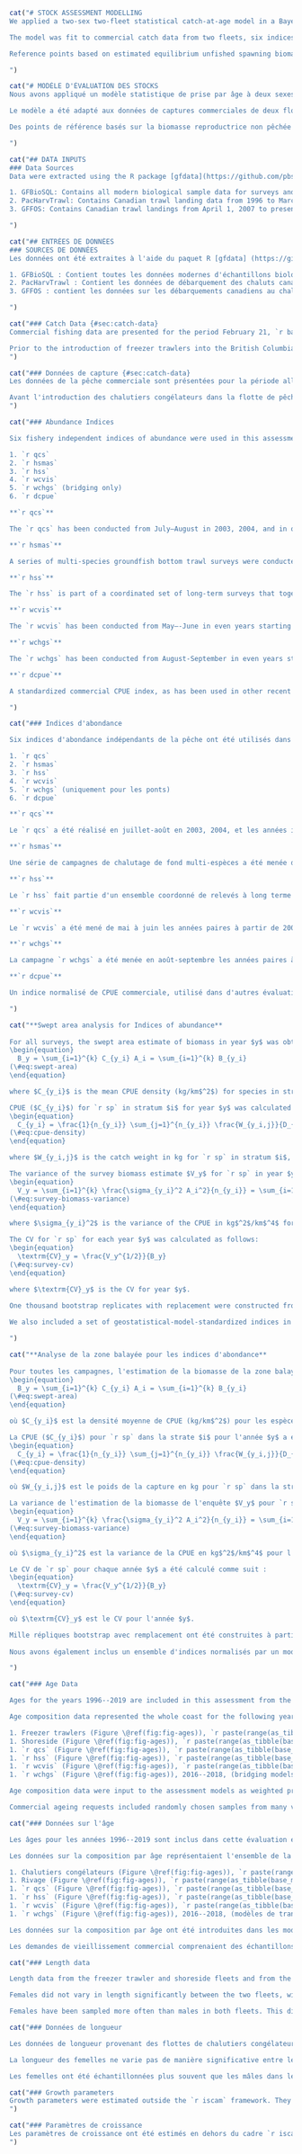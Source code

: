 ```r
cat("# STOCK ASSESSMENT MODELLING
We applied a two-sex two-fleet statistical catch-at-age model in a Bayesian estimation framework to assess the coastwide stock of `r sp`. Analysis of the sex composition of the commercial and survey sample data indicated that the stock is composed of approximately `r total_prop_female` females; see Appendix \@ref(app:prop-female), Table \@ref(tab:prop-female-table). All models in this assessment, including the base model, bridging models, sensitivity models, and retrospective models, were run using `r total_prop_female` as the proportion of females in the stock. Bridging models 1 and 2, prior to the addition of data up to 2021 used 0.70 for the proportion female, which is what was used in the `r la`.

The model was fit to commercial catch data from two fleets, six indices of abundance with associated coefficients of variation, and to age composition data from the commercial trawl fleets and four of the six surveys. Biological parameters used in the model, including growth, weight-at-age, and maturity schedules, were estimated independently for each sex (Appendix \@ref(app:bio-data-appendix)) and input into the assessment model as fixed parameters that were assumed to remain constant over time.

Reference points based on estimated equilibrium unfished spawning biomass, $B_0$, were estimated (Section \@ref(decisions)). A harvest decision table (Table \@ref(tab:decision-table)) was created by projecting the assessment model one year into the future under a range of constant catch levels. For each level of catch, decision tables show the probability that projected spawning biomass in `r base_model$dat$end.yr + 2` will be less than spawning biomass-based reference points, and the probability that `r base_model$dat$end.yr + 2` harvest rate will be greater than harvest-rate-based reference points (Section \@ref(decisions)). Reference points based on Maximum Sustainable Yield (MSY), including the spawning biomass ($B_\mathrm{MSY}$) and the annual harvest rate producing MSY ($U_\mathrm{MSY}$), were estimated but not included in the decision table as they are not being presented for advice. They were estimated to show that the $F_\mathrm{MSY}$ (and $U_\mathrm{MSY}$) values are unreasonably high, due to selectivity being estimated greater than maturity, as described in Section \@ref(selex).

")
```

```r
cat("# MODÈLE D'ÉVALUATION DES STOCKS
Nous avons appliqué un modèle statistique de prise par âge à deux sexes et deux flottilles dans un cadre d'estimation bayésien afin d'évaluer le stock de `r sp` à l'échelle de la côte. L'analyse de la composition par sexe des données de l'échantillon commercial et de l'échantillon d'enquête a indiqué que le stock est composé d'environ `r total_prop_female` femelles ; voir l'appendice \@ref(app:prop-female), le tableau \@ref(tab:prop-female-table). Tous les modèles de la présente évaluation, y compris le modèle de base, les modèles de transition, les modèles de sensibilité et les modèles rétrospectifs, ont été exécutés en utilisant `r total_prop_female` comme proportion de femelles dans le stock. Les modèles de transition 1 et 2, avant l'ajout des données jusqu'en 2021, utilisaient 0,70 pour la proportion de femelles, ce qui était le cas dans `r la`.

Le modèle a été adapté aux données de captures commerciales de deux flottes, à six indices d'abondance avec les coefficients de variation associés, et aux données de composition par âge des flottes de chalutage commercial et de quatre des six enquêtes. Les paramètres biologiques utilisés dans le modèle, y compris les calendriers de croissance, de poids à l'âge et de maturité, ont été estimés indépendamment pour chaque sexe (Annexe \@ref(app:bio-data-appendix)) et introduits dans le modèle d'évaluation en tant que paramètres fixes supposés rester constants dans le temps.

Des points de référence basés sur la biomasse reproductrice non pêchée à l'équilibre estimée, $B_0$, ont été estimés (Section \@ref(decisions)). Une table de décision sur les captures (tableau \@ref(tab:decision-table)) a été créée en projetant le modèle d'évaluation un an dans l'avenir pour une gamme de niveaux de capture constants. Pour chaque niveau de capture, les tables de décision indiquent la probabilité que la biomasse reproductrice projetée dans `r base_model$dat$end.yr + 2` soit inférieure aux points de référence basés sur la biomasse reproductrice, et la probabilité que le taux de récolte de `r base_model$dat$end.yr + 2` soit supérieur aux points de référence basés sur le taux de récolte (Section \@ref(decisions)). Les points de référence basés sur le rendement maximal durable (RMD), y compris la biomasse reproductrice ($B_\mathrm{MSY}$) et le taux d'exploitation annuel produisant le RMD ($U_\mathrm{MSY}$), ont été estimés mais ne sont pas inclus dans la table de décision car ils ne sont pas présentés pour avis. Elles ont été estimées pour montrer que les valeurs de $F_\mathrm{MSY}$ (et $U_\mathrm{MSY}$) sont déraisonnablement élevées, en raison d'une sélectivité estimée supérieure à la maturité, comme décrit dans la section \@ref(selex).

")
```

```r
cat("## DATA INPUTS
### Data Sources
Data were extracted using the R package [gfdata](https://github.com/pbs-assess/gfdata), which applies standard SQL routines to several databases and reconstructs the various time series accordingly. The databases accessed for this assessment were:

1. GFBioSQL: Contains all modern biological sample data for surveys and commercial fisheries. This database includes most of the groundfish specimen data collected since the 1950s.
2. PacHarvTrawl: Contains Canadian trawl landing data from 1996 to March 31, 2007.
3. GFFOS: Contains Canadian trawl landings from April 1, 2007 to present. This database is essentially a copy of the Fisheries and Oceans Canada (DFO) Fishery Operations (FOS) database with a slightly different structure that makes it easier for our assessment needs.

")
```

```r
cat("## ENTRÉES DE DONNÉES
### SOURCES DE DONNÉES
Les données ont été extraites à l'aide du paquet R [gfdata] (https://github.com/pbs-assess/gfdata), qui applique des routines SQL standard à plusieurs bases de données et reconstruit les différentes séries temporelles en conséquence. Les bases de données consultées pour cette évaluation sont les suivantes

1. GFBioSQL : Contient toutes les données modernes d'échantillons biologiques pour les enquêtes et les pêcheries commerciales. Cette base de données comprend la plupart des données sur les spécimens de poissons de fond collectées depuis les années 1950.
2. PacHarvTrawl : Contient les données de débarquement des chaluts canadiens de 1996 au 31 mars 2007.
3. GFFOS : contient les données sur les débarquements canadiens au chalut du 1er avril 2007 à aujourd'hui. Cette base de données est essentiellement une copie de la base de données des opérations de pêche (FOS) de Pêches et Océans Canada (MPO), avec une structure légèrement différente qui la rend plus facile à utiliser pour nos besoins d'évaluation.

")
```

```r
cat("### Catch Data {#sec:catch-data}
Commercial fishing data are presented for the period February 21, `r base_model$dat$start.yr` to February 20, `r base_model$dat$end.yr`. Coastwide landings and discards are shown in Table \@ref(tab:overall-catch-table) and by fleet in Table \@ref(tab:ft-catch-table). The current assessment fits a two-sex Bayesian age-structured model to catch, survey, and age-composition data from the years `r base_model$dat$start.yr` to `r base_model$dat$end.yr`, for management areas 3CD (West Coast Vancouver Island), 5AB (Queen Charlotte Sound), 5CD (Hecate Strait), and 5E (West Coast Haida Gwaii).

Prior to the introduction of freezer trawlers into the British Columbia groundfish trawl fleet in 2005, most of the historical catch of `r sp` is understood to have been discarded at sea in large quantities due to flesh proteolysis, as discussed above. In many cases entire tows were discarded, precluding the use of ratio estimators or other statistical methods of estimating unobserved discards. All catch data prior to the introduction of 100% at-sea observer coverage in 1996 were therefore omitted from this assessment, on the recommendation of our industry advisors and technical working group, and follows what was done in the `r la` [@grandin2017].
")
```

```r
cat("### Données de capture {#sec:catch-data}
Les données de la pêche commerciale sont présentées pour la période allant du 21 février, `r base_model$dat$start.yr` au 20 février, `r base_model$dat$end.yr`. Les débarquements et les rejets à l'échelle de la côte sont présentés dans le Tableau \@ref(tab:overall-catch-table) et par flottille dans le Tableau \@ref(tab:ft-catch-table). L'évaluation actuelle ajuste un modèle bayésien structuré par âge à deux sexes aux données de capture, d'enquête et de composition par âge des années `r base_model$dat$start.yr` à `r base_model$dat$end.yr`, pour les zones de gestion 3CD (côte ouest de l'île de Vancouver), 5AB (détroit de la Reine-Charlotte), 5CD (détroit d'Hécate), et 5E (côte ouest de Haida Gwaii).

Avant l'introduction des chalutiers congélateurs dans la flotte de pêche au chalut du poisson de fond de la Colombie-Britannique en 2005, la plupart des prises historiques de `r sp` ont été rejetées en mer en grandes quantités en raison de la protéolyse de la chair, comme indiqué ci-dessus. Dans de nombreux cas, des traits entiers ont été rejetés, ce qui exclut l'utilisation d'estimateurs de ratio ou d'autres méthodes statistiques d'estimation des rejets non observés. Toutes les données de capture antérieures à l'introduction d'une couverture à 100 % par des observateurs en mer en 1996 ont donc été omises de cette évaluation, sur la recommandation de nos conseillers sectoriels et de notre groupe de travail technique, et conformément à ce qui a été fait dans le `r la` [@grandin2017].
")
```

```r
cat("### Abundance Indices

Six fishery independent indices of abundance were used in this assessment:

1. `r qcs`
2. `r hsmas`
3. `r hss`
4. `r wcvis`
5. `r wchgs` (bridging only)
6. `r dcpue`

**`r qcs`**

The `r qcs` has been conducted from July–August in 2003, 2004, and in odd years starting in 2005. The survey area is divided into 2 km $\times$ 2 km blocks and each block is assigned one of four depth strata based on the average bottom depth in the block. The four depth strata for this survey are 50--125 m, 125--200 m, 200--330 m, and 330--500 m. Each year blocks are randomly selected within each depth strata. In addition, for the purposes of allocating blocks, the  survey is divided into northern and southern spatial strata.

**`r hsmas`**

A series of multi-species groundfish bottom trawl surveys were conducted in Hecate Strait in May--June of 1984, 1987, 1989, 1991, 1993, 1995, 1996, 1998, 2000, 2002, and 2003 (@westrheim1984; @fargo1984; @fargo1988; @wilson1991; @hand1994; @workman1996; @workman1997; @choromanski2002; @choromanski2005). The present assessment only uses observations from 1996 until the survey ended in 2003. The original design of this survey assigned fishing locations by 10 fathom depth intervals within a 10 nautical mile grid of Hecate Strait. The survey was post-stratifed using 10 fathom depth intervals for the entire survey area, thereby treating each depth interval as a single stratum. Despite attempts to apply post-sampling stratification, this approach had high survey variance [@sinclair2007]. In 2004 the `r hsmas` was discontinued in favour of the `r hss` (described below).

**`r hss`**

The `r hss` is part of a coordinated set of long-term surveys that together cover the continental shelf and upper slope of most of the British Columbia coast. The `r qcs` and `r wcvis` described in this section are part of the same set of surveys. All the synoptic surveys follow a random depth stratifed design. The relative allocation of blocks among depth strata was determined by modelling the expected catches of groundfish and determining the target number of tows per stratum that would provide the most precise catch rate data for as many species as possible. The `r hss` has been conducted from May–-June in odd years starting in 2005. The survey area is divided into 2 km $\times$ 2 km blocks and each block is assigned one of four depth strata based on the average bottom depth in the block. The four depth strata for this survey are 10--70 m, 70--130 m, 130--220 m, and 220--500 m. Each year blocks are randomly selected within each depth strata.

**`r wcvis`**

The `r wcvis` has been conducted from May–-June in even years starting in 2004. The survey area is divided into 2 km $\times$ 2 km blocks and each block is assigned one of four depth strata based on the average bottom depth in the block. The four depth strata for this survey are 50–-125 m, 125--200 m, 200--330 m, and 330--500 m. Each year blocks are randomly selected within each depth strata. In addition, for the purposes of allocating blocks, the survey is divided into northern and southern spatial strata.

**`r wchgs`**

The `r wchgs` has been conducted from August-September in even years starting in 2006. The survey area is divided into 2 km $\times$ 2 km blocks and each block is assigned one of four depth strata based on the average bottom depth in the block. The four depth strata for this survey are 180--330 m, 330--500 m, 500--800 m, and 800--1,300 m.

**`r dcpue`**

A standardized commercial CPUE index, as has been used in other recent DFO Pacific assessments, was not used due to the behaviour of the fishery. `r sp` are targeted on known grounds, and the location information is shared among fishermen, so there is a bias towards a high CPUE. Instead, a `r dcpue` was suggested by stakeholders as an approach to create an index of abundance that would span every year in the assessment and be less influenced by changes in targeting behaviour than a standard commercial CPUE index. The index was constructed using CPUE for a defined 'fleet' of vessels and only included tows in which 100% of `r sp` were discarded. See Appendix \@ref(app:dcpue) for more details.

")
```

```r
cat("### Indices d'abondance

Six indices d'abondance indépendants de la pêche ont été utilisés dans cette évaluation :

1. `r qcs`
2. `r hsmas`
3. `r hss`
4. `r wcvis`
5. `r wchgs` (uniquement pour les ponts)
6. `r dcpue`

**`r qcs`**

Le `r qcs` a été réalisé en juillet-août en 2003, 2004, et les années impaires à partir de 2005. La zone de relevé est divisée en blocs de 2 km $\times$ 2 km et chaque bloc se voit attribuer l'une des quatre strates de profondeur en fonction de la profondeur moyenne du fond dans le bloc. Les quatre strates de profondeur pour cette étude sont 50--125 m, 125--200 m, 200--330 m, et 330--500 m. Chaque année, des blocs sont sélectionnés au hasard dans chaque strate de profondeur. En outre, pour les besoins de l'attribution des blocs, l'étude est divisée en strates spatiales septentrionales et méridionales.

**`r hsmas`**

Une série de campagnes de chalutage de fond multi-espèces a été menée dans le détroit d'Hécate en mai-juin 1984, 1987, 1989, 1991, 1993, 1995, 1996, 1998, 2000, 2002 et 2003 (@westrheim1984 ; @fargo1984 ; @fargo1988 ; @wilson1991 ; @hand1994 ; @workman1996 ; @workman1997 ; @choromanski2002 ; @choromanski2005). La présente évaluation n'utilise que les observations de 1996 jusqu'à la fin de l'étude en 2003. La conception originale de cette étude attribuait les lieux de pêche par intervalles de 10 brasses de profondeur à l'intérieur d'une grille de 10 milles nautiques dans le détroit d'Hécate. L'étude a été stratifiée a posteriori en utilisant des intervalles de 10 brasses de profondeur pour l'ensemble de la zone d'étude, traitant ainsi chaque intervalle de profondeur comme une strate unique. Malgré les tentatives d'application de la stratification post-échantillonnage, cette approche a entraîné une variance élevée de la campagne [@sinclair2007]. En 2004, le `r hsmas` a été abandonné au profit du `r hss` (décrit ci-dessous).

**`r hss`**

Le `r hss` fait partie d'un ensemble coordonné de relevés à long terme qui, ensemble, couvrent le plateau continental et le haut du talus de la majeure partie de la côte de la Colombie-Britannique. Les campagnes `r qcs` et `r wcvis` décrites dans cette section font partie du même ensemble de campagnes. Toutes les campagnes synoptiques suivent un plan aléatoire stratifié en profondeur. La répartition relative des blocs entre les strates de profondeur a été déterminée en modélisant les captures attendues de poissons de fond et en déterminant le nombre cible de traits par strate qui fournirait les données les plus précises sur les taux de capture pour le plus grand nombre d'espèces possible. L'étude a été réalisée de mai à juin les années impaires à partir de 2005. La zone d'étude est divisée en blocs de 2 km $\times$ 2 km et chaque bloc se voit attribuer l'une des quatre strates de profondeur en fonction de la profondeur moyenne du fond dans le bloc. Les quatre strates de profondeur pour cette étude sont 10--70 m, 70--130 m, 130--220 m, et 220--500 m. Chaque année, des blocs sont sélectionnés au hasard dans chaque strate de profondeur.

**`r wcvis`**

Le `r wcvis` a été mené de mai à juin les années paires à partir de 2004. La zone de relevé est divisée en blocs de 2 km et chaque bloc se voit attribuer l'une des quatre strates de profondeur en fonction de la profondeur moyenne du fond dans le bloc. Les quatre strates de profondeur pour cette étude sont 50--125 m, 125--200 m, 200--330 m, et 330--500 m. Chaque année, des blocs sont sélectionnés au hasard dans chaque strate de profondeur. En outre, pour l'attribution des blocs, l'étude est divisée en strates spatiales septentrionales et méridionales.

**`r wchgs`**

La campagne `r wchgs` a été menée en août-septembre les années paires à partir de 2006. La zone de relevé est divisée en blocs de 2 km $\times$ 2 km et chaque bloc se voit attribuer l'une des quatre strates de profondeur en fonction de la profondeur moyenne du fond dans le bloc. Les quatre strates de profondeur pour cette étude sont 180-330 m, 330-500 m, 500-800 m et 800-1 300 m.

**`r dcpue`**

Un indice normalisé de CPUE commerciale, utilisé dans d'autres évaluations récentes du MPO dans le Pacifique, n'a pas été utilisé en raison du comportement de la pêcherie. Les `r sp` sont ciblés sur des zones connues et les informations relatives à la localisation sont partagées entre les pêcheurs, de sorte qu'il existe un biais en faveur d'une CPUE élevée. Au lieu de cela, les parties prenantes ont suggéré une `r dcpue` comme approche pour créer un indice d'abondance qui couvrirait chaque année de l'évaluation et serait moins influencé par les changements dans le comportement de ciblage qu'un indice de CPUE commercial standard. L'indice a été construit en utilisant la CPUE pour une « flotte » définie de navires et n'a inclus que les traits dans lesquels 100 % des `r sp` ont été rejetés. Voir l'annexe \@ref(app:dcpue) pour plus de détails.

")
```

```r
cat("**Swept area analysis for Indices of abundance**
  
For all surveys, the swept area estimate of biomass in year $y$ was obtained by summing the product of the CPUE and the area surveyed across the surveyed strata $i$:
\begin{equation} 
  B_y = \sum_{i=1}^{k} C_{y_i} A_i = \sum_{i=1}^{k} B_{y_i}
(\#eq:swept-area)
\end{equation} 

where $C_{y_i}$ is the mean CPUE density (kg/km$^2$) for species in stratum $i$, $A_i$ is the area of stratum $i$, $B_{y_i}$ is the biomass of `r sp` in stratum $i$ for year $y$, and $k$ is the number of strata.

CPUE ($C_{y_i}$) for `r sp` in stratum $i$ for year $y$ was calculated as a density in $kg/km^2$ by:
\begin{equation} 
  C_{y_i} = \frac{1}{n_{y_i}} \sum_{j=1}^{n_{y_i}} \frac{W_{y_i,j}}{D_{y_i,j}w_{y_i,j}} 
(\#eq:cpue-density)
\end{equation} 

where $W_{y_i,j}$ is the catch weight in kg for `r sp` in stratum $i$, year $y$, and tow $j$, $D_{y_i,j}$ is the distance travelled in km for tow $j$ in stratum $i$ and year $y$, $w_{y_i,j}$ is the net opening in km by tow $j$, stratum $i$, and year $y$, and $n_{y_i}$ is the number of tows in stratum $i$.

The variance of the survey biomass estimate $V_y$ for `r sp` in year $y$ is calculated in kg$^2$ as follows:
\begin{equation} 
  V_y = \sum_{i=1}^{k} \frac{\sigma_{y_i}^2 A_i^2}{n_{y_i}} = \sum_{i=1}^{k} V_{y_i} 
(\#eq:survey-biomass-variance)
\end{equation} 

where $\sigma_{y_i}^2$ is the variance of the CPUE in kg$^2$/km$^4$ for year $y$ in stratum $i$, $V_{y_i}$ is the variance of `r sp` in stratum $i$ for year $y$, where $\sigma_{y_i}^2$ was obtained from bootstrapped samples (see below).

The CV for `r sp` for each year $y$ was calculated as follows:
\begin{equation} 
  \textrm{CV}_y = \frac{V_y^{1/2}}{B_y}
(\#eq:survey-cv)
\end{equation} 

where $\textrm{CV}_y$ is the CV for year $y$.

One thousand bootstrap replicates with replacement were constructed from the survey data to estimate bias-corrected 95% confidence regions for each survey year [@efron1982]. Mean survey biomass estimates obtained from Eq. \@ref(eq:swept-area) with CVs (Eq. \@ref(eq:survey-cv)) are presented for the fishery-independent indices in Table \@ref(tab:survey-index-data-table).
  
We also included a set of geostatistical-model-standardized indices in our sensitivity analyses (Appendix \@ref(app:geostat)).

")
```

```r
cat("**Analyse de la zone balayée pour les indices d'abondance**
  
Pour toutes les campagnes, l'estimation de la biomasse de la zone balayée pour l'année $y$ a été obtenue en additionnant le produit de la CPUE et de la zone étudiée dans les strates étudiées $i$ :
\begin{equation} 
  B_y = \sum_{i=1}^{k} C_{y_i} A_i = \sum_{i=1}^{k} B_{y_i}
(\#eq:swept-area)
\end{equation} 

où $C_{y_i}$ est la densité moyenne de CPUE (kg/km$^2$) pour les espèces de la strate $i$, $A_i$ est la surface de la strate $i$, $B_{y_i}$ est la biomasse de `r sp` dans la strate $i$ pour l'année $y$, et $k$ est le nombre de strates.

La CPUE ($C_{y_i}$) pour `r sp` dans la strate $i$ pour l'année $y$ a été calculée comme une densité en $kg/km^2$ par :
\begin{equation} 
  C_{y_i} = \frac{1}{n_{y_i}} \sum_{j=1}^{n_{y_i}} \frac{W_{y_i,j}}{D_{y_i,j}w_{y_i,j}} 
(\#eq:cpue-density)
\end{equation} 

où $W_{y_i,j}$ est le poids de la capture en kg pour `r sp` dans la strate $i$, l'année $y$, et le trait $j$, $D_{y_i,j}$ est la distance parcourue en km pour le trait $j$ dans la strate $i$ et l'année $y$, $w_{y_i,j}$ est l'ouverture nette en km par le trait $j$, la strate $i$ et l'année $y$, et $n_{y_i}$ est le nombre de traits dans la strate $i$.

La variance de l'estimation de la biomasse de l'enquête $V_y$ pour `r sp` au cours de l'année $y$ est calculée en kg$^2$ comme suit :
\begin{equation} 
  V_y = \sum_{i=1}^{k} \frac{\sigma_{y_i}^2 A_i^2}{n_{y_i}} = \sum_{i=1}^{k} V_{y_i} 
(\#eq:survey-biomass-variance)
\end{equation} 

où $\sigma_{y_i}^2$ est la variance de la CPUE en kg$^2$/km$^4$ pour l'année $y$ dans la strate $i$, $V_{y_i}$ est la variance de `r sp` dans la strate $i$ pour l'année $y$, où $\sigma_{y_i}^2$ a été obtenu à partir d'échantillons bootstrapped (voir ci-dessous).

Le CV de `r sp` pour chaque année $y$ a été calculé comme suit :
\begin{equation} 
  \textrm{CV}_y = \frac{V_y^{1/2}}{B_y}
(\#eq:survey-cv)
\end{equation} 

où $\textrm{CV}_y$ est le CV pour l'année $y$.

Mille répliques bootstrap avec remplacement ont été construites à partir des données de l'enquête pour estimer les régions de confiance à 95% corrigées des biais pour chaque année de l'enquête [@efron1982]. Les estimations de la biomasse moyenne de l'étude obtenues à partir de l'Eq. \@ref(eq:swept-area) avec les CV (Eq. \@ref(eq:survey-cv)) sont présentées pour les indices indépendants de la pêche dans le tableau \@ref(tab:survey-index-data-table).
  
Nous avons également inclus un ensemble d'indices normalisés par un modèle géostatistique dans nos analyses de sensibilité (annexe \@ref(app:geostat)).

")
```

```r
cat("### Age Data

Ages for the years 1996--2019 are included in this assessment from the two commercial fleets and three synoptic surveys. The samples were aged by the break-and-bake method, which involves placing a large number of otoliths in a tray, baking them in a specially designed oven, then breaking them to perform age reads. During this process, if the person ageing the otoliths finds one that is not baked enough, they will burn the otolith manually to give it the right contrast for age reading. This extra burning step makes this method equivalent to the traditional break-and-burn method in which the age-reader burns each otolith individually (S. Wischniowski, Sclerochronology Laboratory, Pacifc Biological Station, Pers. Comm.).

Age composition data represented the whole coast for the following years:

1. Freezer trawlers (Figure \@ref(fig:fig-ages)), `r paste(range(as_tibble(base_model$dat$age.comps[[1]])$year), collapse = '--')`
1. Shoreside (Figure \@ref(fig:fig-ages)), `r paste(range(as_tibble(base_model$dat$age.comps[[2]])$year), collapse = '--')`
1. `r qcs` (Figure \@ref(fig:fig-ages)), `r paste(range(as_tibble(base_model$dat$age.comps[[3]])$year), collapse = '--')`
1. `r hss` (Figure \@ref(fig:fig-ages)), `r paste(range(as_tibble(base_model$dat$age.comps[[4]])$year), collapse = '--')`
1. `r wcvis` (Figure \@ref(fig:fig-ages)), `r paste(range(as_tibble(base_model$dat$age.comps[[5]])$year), collapse = '--')`
1. `r wchgs` (Figure \@ref(fig:fig-ages)), 2016--2018, (bridging models only)

Age composition data were input to the assessment models as weighted proportions-at-age. Weighting was based on a stratifed scheme that adjusted for unequal sampling effort across depth strata and tow biomass density (surveys) or quarterly period within a year and tow catch weight (commercial). Details are given in @holt2016 (page 160) and the `r la` [@grandin2017]. The methods are coded into the [gfplot package](https://github.com/pbs-assess/gfplot). The `r la` used custom code as the gfplot package was not yet available.

Commercial ageing requests included randomly chosen samples from many vessels across both commercial fleets.")
```

```r
cat("### Données sur l'âge

Les âges pour les années 1996--2019 sont inclus dans cette évaluation et proviennent des deux flottes commerciales et des trois études synoptiques. Les échantillons ont été vieillis par la méthode « break-and-bake », qui consiste à placer un grand nombre d'otolithes dans un plateau, à les cuire dans un four spécialement conçu à cet effet, puis à les briser pour effectuer la lecture de l'âge. Au cours de ce processus, si la personne qui vieillit les otolithes en trouve un qui n'est pas assez cuit, elle le brûle manuellement pour lui donner le bon contraste pour la lecture de l'âge. Cette étape supplémentaire de cuisson rend cette méthode équivalente à la méthode traditionnelle 'break-and-burn' dans laquelle le lecteur d'âge brûle chaque otolithe individuellement (S. Wischniowski, Sclerochronology Laboratory, Pacifc Biological Station, Pers. Comm.).

Les données sur la composition par âge représentaient l'ensemble de la côte pour les années suivantes :

1. Chalutiers congélateurs (Figure \@ref(fig:fig-ages)), `r paste(range(as_tibble(base_model$dat$age.comps[[1]])$year), collapse = '--')`
1. Rivage (Figure \@ref(fig:fig-ages)), `r paste(range(as_tibble(base_model$dat$age.comps[[2]])$year), collapse = '--')`
1. `r qcs` (Figure \@ref(fig:fig-ages)), `r paste(range(as_tibble(base_model$dat$age.comps[[3]])$year), collapse = '--')`
1. `r hss` (Figure \@ref(fig:fig-ages)), `r paste(range(as_tibble(base_model$dat$age.comps[[4]])$year), collapse = '--')`
1. `r wcvis` (Figure \@ref(fig:fig-ages)), `r paste(range(as_tibble(base_model$dat$age.comps[[5]])$year), collapse = '--')`
1. `r wchgs` (Figure \@ref(fig:fig-ages)), 2016--2018, (modèles de transition uniquement)

Les données sur la composition par âge ont été introduites dans les modèles d'évaluation sous forme de proportions pondérées en fonction de l'âge. La pondération était basée sur un schéma stratifié qui ajustait l'effort d'échantillonnage inégal entre les strates de profondeur et la densité de la biomasse du trait (enquêtes) ou la période trimestrielle au sein d'une année et le poids de la capture du trait (commercial). Les détails sont donnés dans @holt2016 (page 160) et le `r la` [@grandin2017]. Les méthodes sont codées dans le paquet [gfplot] (https://github.com/pbs-assess/gfplot). Le `r la` a utilisé un code personnalisé car le package gfplot n'était pas encore disponible.

Les demandes de vieillissement commercial comprenaient des échantillons choisis au hasard sur de nombreux navires des deux flottes commerciales.")
```

```r
cat("### Length data

Length data from the freezer trawler and shoreside fleets and from the synoptic surveys are shown in Figure \@ref(fig:fig-lengths). Survey lengths are shown by sex and commercial lengths are aggregated. Some of the commercial length histograms are bimodal illustrating the sexual dimorphism of this species.

Females did not vary in length significantly between the two fleets, with both having an overall median of `r median(length_samples_ft$length, na.rm = TRUE)` cm. Males had a median of `r median(filter(length_samples_ft, sex == 1)$length, na.rm = TRUE)` cm for the Freezer trawler fleet and `r median(filter(length_samples_ss, sex == 1)$length, na.rm = TRUE)` cm for the Shoreside fleet. Females had a median of `r median(filter(length_samples_ft, sex == 2)$length, na.rm = TRUE)` cm for the Freezer trawler fleet and `r median(filter(length_samples_ss, sex == 2)$length, na.rm = TRUE)` cm for the Shoreside fleet.

Females have been sampled more often than males in both fleets. This difference in sampling is due to the proportion of females in the population being higher than males. Appendix \@ref(app:prop-female) describes in detail how the proportion female was calculated.")
```

```r
cat("### Données de longueur

Les données de longueur provenant des flottes de chalutiers congélateurs et des flottes côtières ainsi que des campagnes synoptiques sont présentées dans la figure \@ref(fig:fig-lengths). Les longueurs de l'étude sont présentées par sexe et les longueurs commerciales sont agrégées. Certains histogrammes de longueur commerciale sont bimodaux, ce qui illustre le dimorphisme sexuel de cette espèce.

La longueur des femelles ne varie pas de manière significative entre les deux flottes, qui présentent toutes deux une médiane globale de `r median(length_samples_ft$length, na.rm = TRUE)` cm. Les mâles avaient une médiane de `r median(filter(length_samples_ft, sex == 1)$length, na.rm = TRUE)` cm pour la flottille de chalutiers congélateurs et de `r median(filter(length_samples_ss, sex == 1)$length, na.rm = TRUE)` cm pour la flottille de chalutiers côtiers. Les femelles avaient une médiane de `r median(filter(length_samples_ft, sex == 2)$length, na.rm = TRUE)` cm pour la flotte de chalutiers congélateurs et `r median(filter(length_samples_ss, sex == 2)$length, na.rm = TRUE)` cm pour la flotte côtière.

Les femelles ont été échantillonnées plus souvent que les mâles dans les deux flottes. Cette différence d'échantillonnage est due au fait que la proportion de femelles dans la population est plus élevée que celle des mâles. L'annexe \@ref(app:prop-female) décrit en détail comment la proportion de femelles a été calculée.")
```

```r
cat("### Growth parameters
Growth parameters were estimated outside the `r iscam` framework. They were input into data files for the stock assessment model. Appendix \@ref(app:bio-data-appendix) contains details including equations and the estimated growth parameter values for the base model in Table \@ref(tab:growth-params-table).
")
```

```r
cat("### Paramètres de croissance
Les paramètres de croissance ont été estimés en dehors du cadre `r iscam`. Ils ont été introduits dans les fichiers de données pour le modèle d'évaluation du stock. L'appendice \@ref(app:bio-data-appendix) contient des détails, y compris les équations et les valeurs estimées des paramètres de croissance pour le modèle de base dans le tableau \@ref(tab:growth-params-table).
")
```
